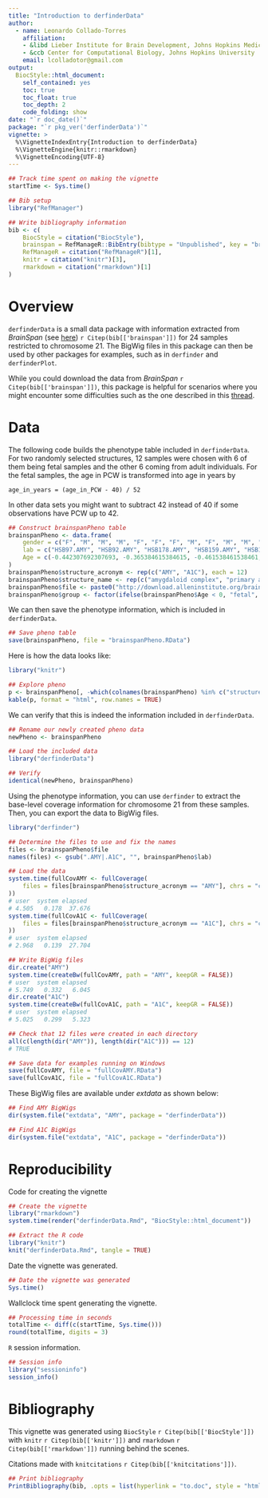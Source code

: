 ```yaml
---
title: "Introduction to derfinderData"
author: 
  - name: Leonardo Collado-Torres
    affiliation:
    - &libd Lieber Institute for Brain Development, Johns Hopkins Medical Campus
    - &ccb Center for Computational Biology, Johns Hopkins University
    email: lcolladotor@gmail.com
output: 
  BiocStyle::html_document:
    self_contained: yes
    toc: true
    toc_float: true
    toc_depth: 2
    code_folding: show
date: "`r doc_date()`"
package: "`r pkg_ver('derfinderData')`"
vignette: >
  %\VignetteIndexEntry{Introduction to derfinderData}
  %\VignetteEngine{knitr::rmarkdown}
  %\VignetteEncoding{UTF-8}  
---
```


```r
## Track time spent on making the vignette
startTime <- Sys.time()

## Bib setup
library("RefManager")

## Write bibliography information
bib <- c(
    BiocStyle = citation("BiocStyle"),
    brainspan = RefManageR::BibEntry(bibtype = "Unpublished", key = "brainspan", title = "Atlas of the Developing Human Brain [Internet]. Funded by ARRA Awards 1RC2MH089921-01, 1RC2MH090047-01, and 1RC2MH089929-01.", author = "BrainSpan", year = 2011, url = "http://developinghumanbrain.org"),
    RefManageR = citation("RefManageR")[1],
    knitr = citation("knitr")[3],
    rmarkdown = citation("rmarkdown")[1]
)
```


# Overview

`derfinderData` is a small data package with information extracted from _BrainSpan_ (see [here](http://download.alleninstitute.org/brainspan/MRF_BigWig_Gencode_v10/bigwig/)) `r Citep(bib[['brainspan']])` for 24 samples restricted to chromosome 21. The BigWig files in this package can then be used by other packages for examples, such as in `derfinder` and `derfinderPlot`. 

While you could download the data from _BrainSpan_ `r Citep(bib[['brainspan']])`, this package is helpful for scenarios where you might encounter some difficulties such as the one described in this [thread](https://stat.ethz.ch/pipermail/bioc-devel/2014-September/006329.html).


# Data

The following code builds the phenotype table included in `derfinderData`. For two randomly selected structures, 12 samples were chosen with 6 of them being fetal samples and the other 6 coming from adult individuals. For the fetal samples, the age in PCW is transformed into age in years by

    age_in_years = (age_in_PCW - 40) / 52

In other data sets you might want to subtract 42 instead of 40 if some observations have PCW up to 42.

```r
## Construct brainspanPheno table
brainspanPheno <- data.frame(
    gender = c("F", "M", "M", "M", "F", "F", "F", "M", "F", "M", "M", "F", "M", "M", "M", "M", "F", "F", "F", "M", "F", "M", "M", "F"),
    lab = c("HSB97.AMY", "HSB92.AMY", "HSB178.AMY", "HSB159.AMY", "HSB153.AMY", "HSB113.AMY", "HSB130.AMY", "HSB136.AMY", "HSB126.AMY", "HSB145.AMY", "HSB123.AMY", "HSB135.AMY", "HSB114.A1C", "HSB103.A1C", "HSB178.A1C", "HSB154.A1C", "HSB150.A1C", "HSB149.A1C", "HSB130.A1C", "HSB136.A1C", "HSB126.A1C", "HSB145.A1C", "HSB123.A1C", "HSB135.A1C"),
    Age = c(-0.442307692307693, -0.365384615384615, -0.461538461538461, -0.307692307692308, -0.538461538461539, -0.538461538461539, 21, 23, 30, 36, 37, 40, -0.519230769230769, -0.519230769230769, -0.461538461538461, -0.461538461538461, -0.538461538461539, -0.519230769230769, 21, 23, 30, 36, 37, 40)
)
brainspanPheno$structure_acronym <- rep(c("AMY", "A1C"), each = 12)
brainspanPheno$structure_name <- rep(c("amygdaloid complex", "primary auditory cortex (core)"), each = 12)
brainspanPheno$file <- paste0("http://download.alleninstitute.org/brainspan/MRF_BigWig_Gencode_v10/bigwig/", brainspanPheno$lab, ".bw")
brainspanPheno$group <- factor(ifelse(brainspanPheno$Age < 0, "fetal", "adult"), levels = c("fetal", "adult"))
```

We can then save the phenotype information, which is included in `derfinderData`.

```r
## Save pheno table
save(brainspanPheno, file = "brainspanPheno.RData")
```

Here is how the data looks like:

```r
library("knitr")

## Explore pheno
p <- brainspanPheno[, -which(colnames(brainspanPheno) %in% c("structure_acronym", "structure_name", "file"))]
kable(p, format = "html", row.names = TRUE)
```

We can verify that this is indeed the information included in `derfinderData`.


```r
## Rename our newly created pheno data
newPheno <- brainspanPheno

## Load the included data
library("derfinderData")

## Verify
identical(newPheno, brainspanPheno)
```

Using the phenotype information, you can use `derfinder` to extract the base-level coverage information for chromosome 21 from these samples. Then, you can export the data to BigWig files.

```r
library("derfinder")

## Determine the files to use and fix the names
files <- brainspanPheno$file
names(files) <- gsub(".AMY|.A1C", "", brainspanPheno$lab)

## Load the data
system.time(fullCovAMY <- fullCoverage(
    files = files[brainspanPheno$structure_acronym == "AMY"], chrs = "chr21"
))
# user  system elapsed
# 4.505   0.178  37.676
system.time(fullCovA1C <- fullCoverage(
    files = files[brainspanPheno$structure_acronym == "A1C"], chrs = "chr21"
))
# user  system elapsed
# 2.968   0.139  27.704

## Write BigWig files
dir.create("AMY")
system.time(createBw(fullCovAMY, path = "AMY", keepGR = FALSE))
# user  system elapsed
# 5.749   0.332   6.045
dir.create("A1C")
system.time(createBw(fullCovA1C, path = "A1C", keepGR = FALSE))
# user  system elapsed
# 5.025   0.299   5.323

## Check that 12 files were created in each directory
all(c(length(dir("AMY")), length(dir("A1C"))) == 12)
# TRUE

## Save data for examples running on Windows
save(fullCovAMY, file = "fullCovAMY.RData")
save(fullCovA1C, file = "fullCovA1C.RData")
```

These BigWig files are available under _extdata_ as shown below:

```r
## Find AMY BigWigs
dir(system.file("extdata", "AMY", package = "derfinderData"))

## Find A1C BigWigs
dir(system.file("extdata", "A1C", package = "derfinderData"))
```




# Reproducibility

Code for creating the vignette

```r
## Create the vignette
library("rmarkdown")
system.time(render("derfinderData.Rmd", "BiocStyle::html_document"))

## Extract the R code
library("knitr")
knit("derfinderData.Rmd", tangle = TRUE)
```

Date the vignette was generated.

```r
## Date the vignette was generated
Sys.time()
```

Wallclock time spent generating the vignette.

```r
## Processing time in seconds
totalTime <- diff(c(startTime, Sys.time()))
round(totalTime, digits = 3)
```

`R` session information.

```r
## Session info
library("sessioninfo")
session_info()
```

# Bibliography

This vignette was generated using `BiocStyle` `r Citep(bib[['BiocStyle']])`
with `knitr` `r Citep(bib[['knitr']])` and `rmarkdown` `r Citep(bib[['rmarkdown']])` running behind the scenes.

Citations made with `knitcitations` `r Citep(bib[['knitcitations']])`.

```r
## Print bibliography
PrintBibliography(bib, .opts = list(hyperlink = "to.doc", style = "html"))
```
